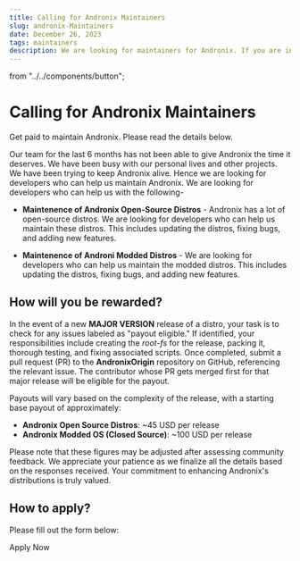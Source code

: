 ```yaml
---
title: Calling for Andronix Maintainers
slug: andronix-Maintainers
date: December 26, 2023
tags: maintainers
description: We are looking for maintainers for Andronix. If you are interested, please read this blog.
---
```


from "../../components/button";

# Calling for Andronix Maintainers

<Authors date="December 26, 2023">
  <Author name="Prakhar Shukla" link="https://prakharshukla.dev" />
</Authors>

<Callout type="info">Get paid to maintain Andronix. Please read the details below.</Callout>

Our team for the last 6 months has not been able to give Andronix the time it deserves. We have been busy with our personal lives and other projects. We have been trying to keep Andronix alive.
Hence we are looking for developers who can help us maintain Andronix. We are looking for developers who can help us with the following-

- **Maintenence of Andronix Open-Source Distros** - Andronix has a lot of open-source distros. We are looking for developers who can help us maintain these distros. This includes updating the distros, fixing bugs, and adding new features.

- **Maintenence of Androni Modded Distros** - We are looking for developers who can help us maintain the modded distros. This includes updating the distros, fixing bugs, and adding new features.

## How will you be rewarded?

In the event of a new **MAJOR VERSION** release of a distro, your task is to check for any issues labeled as "payout eligible." If identified, your responsibilities include creating the _root-fs_ for the release, packing it, thorough testing, and fixing associated scripts. Once completed, submit a pull request (PR) to the **AndronixOrigin** repository on GitHub, referencing the relevant issue. The contributor whose PR gets merged first for that major release will be eligible for the payout.


Payouts will vary based on the complexity of the release, with a starting base payout of approximately:

- **Andronix Open Source Distros**: ~45 USD per release
- **Andronix Modded OS (Closed Source)**: ~100 USD per release

Please note that these figures may be adjusted after assessing community feedback. We appreciate your patience as we finalize all the details based on the responses received. Your commitment to enhancing Andronix's distributions is truly valued.


## How to apply?
Please fill out the form below:

<AndronixButton link="https://tally.so/r/woG6WO" target="_blank">Apply Now</AndronixButton>